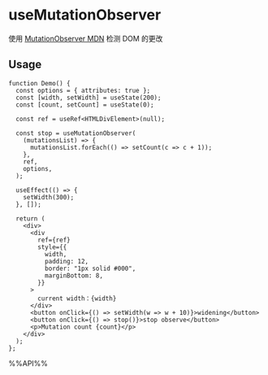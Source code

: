 # useMutationObserver

使用 [MutationObserver MDN](https://developer.mozilla.org/en-US/docs/Web/API/MutationObserver) 检测 DOM 的更改

## Usage

```tsx live
function Demo() {
  const options = { attributes: true };
  const [width, setWidth] = useState(200);
  const [count, setCount] = useState(0);

  const ref = useRef<HTMLDivElement>(null);

  const stop = useMutationObserver(
    (mutationsList) => {
      mutationsList.forEach(() => setCount(c => c + 1));
    },
    ref,
    options,
  );

  useEffect(() => {
    setWidth(300);
  }, []);

  return (
    <div>
      <div
        ref={ref}
        style={{
          width,
          padding: 12,
          border: "1px solid #000",
          marginBottom: 8,
        }}
      >
        current width：{width}
      </div>
      <button onClick={() => setWidth(w => w + 10)}>widening</button>
      <button onClick={() => stop()}>stop observe</button>
      <p>Mutation count {count}</p>
    </div>
  );
};

```

%%API%%